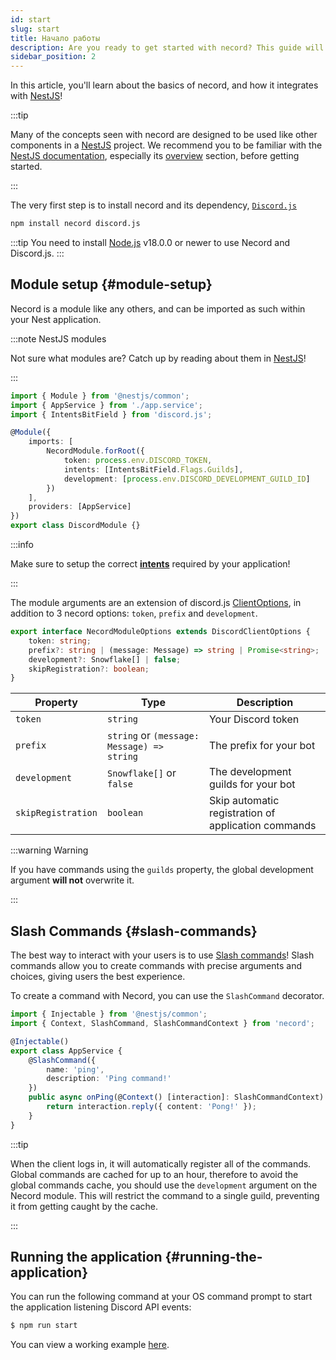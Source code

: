 ```yaml
---
id: start
slug: start
title: Начало работы
description: Are you ready to get started with necord? This guide will help you get started with necord, and will show you how to create your first bot!
sidebar_position: 2
---
```


In this article, you'll learn about the basics of necord, and how it integrates with [NestJS](https://nestjs.com/)!

:::tip

Many of the concepts seen with necord are designed to be used like other components in a [NestJS](https://nestjs.com/) project.
We recommend you to be familiar with the [NestJS documentation](https://docs.nestjs.com/), especially its [overview](https://docs.nestjs.com/first-steps) section, before getting started.

:::

The very first step is to install necord and its dependency, [`Discord.js`](https://discord.js.org)

```bash npm2yarn
npm install necord discord.js
```

:::tip
You need to install [Node.js](https://nodejs.org/en/) v18.0.0 or newer to use Necord and Discord.js.
:::

## Module setup {#module-setup}

Necord is a module like any others, and can be imported as such within your Nest application.

:::note NestJS modules

Not sure what modules are? Catch up by reading about them in [NestJS](https://docs.nestjs.com/modules)!

:::

```typescript title="discord.module.ts"
import { Module } from '@nestjs/common';
import { AppService } from './app.service';
import { IntentsBitField } from 'discord.js';

@Module({
    imports: [
        NecordModule.forRoot({
            token: process.env.DISCORD_TOKEN,
            intents: [IntentsBitField.Flags.Guilds],
            development: [process.env.DISCORD_DEVELOPMENT_GUILD_ID]
        })
    ],
    providers: [AppService]
})
export class DiscordModule {}
```

:::info

Make sure to setup the correct **[intents](https://discordjs.guide/popular-topics/intents.html#privileged-intents)** required by your application!

:::

The module arguments are an extension of discord.js [ClientOptions](https://discord.js.org/#/docs/discord.js/stable/typedef/ClientOptions), in addition to 3 necord options: `token`, `prefix` and `development`.

```ts
export interface NecordModuleOptions extends DiscordClientOptions {
    token: string;
    prefix?: string | (message: Message) => string | Promise<string>;
    development?: Snowflake[] | false;
    skipRegistration?: boolean;
}
```

| Property           | Type                                       | Description                                         |
| ------------------ | ------------------------------------------ | --------------------------------------------------- |
| `token`            | `string`                                   | Your Discord token                                  |
| `prefix`           | `string` or `(message: Message) => string` | The prefix for your bot                             |
| `development`      | `Snowflake[]` or `false`                   | The development guilds for your bot                 |
| `skipRegistration` | `boolean`                                  | Skip automatic registration of application commands |

:::warning Warning

If you have commands using the `guilds` property, the global development argument **will not** overwrite it.

:::

## Slash Commands {#slash-commands}

The best way to interact with your users is to use [Slash commands](https://support.discord.com/hc/en-us/articles/1500000368501-Slash-Commands-FAQ)!
Slash commands allow you to create commands with precise arguments and choices, giving users the best experience.

To create a command with Necord, you can use the `SlashCommand` decorator.

```typescript title="app.service.ts"
import { Injectable } from '@nestjs/common';
import { Context, SlashCommand, SlashCommandContext } from 'necord';

@Injectable()
export class AppService {
    @SlashCommand({
        name: 'ping',
        description: 'Ping command!'
    })
    public async onPing(@Context() [interaction]: SlashCommandContext) {
        return interaction.reply({ content: 'Pong!' });
    }
}
```

:::tip

When the client logs in, it will automatically register all of the commands.
Global commands are cached for up to an hour, therefore to avoid the global commands cache, you should use the `development` argument on the Necord module. This will restrict the command to a single guild, preventing it from getting caught by the cache.

:::

## Running the application {#running-the-application}

You can run the following command at your OS command prompt to start the application listening Discord API events:

```bash npm2yarn
$ npm run start
```

You can view a working example [here](https://github.com/necordjs/examples/tree/master/01-getting-started).
